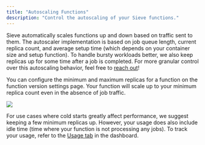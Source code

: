 ```yaml
---
title: "Autoscaling Functions"
description: "Control the autoscaling of your Sieve functions."
---
```


Sieve automatically scales functions up and down based on traffic sent to them. The autoscaler implementation is based on job queue length, current replica count, and average setup time (which depends on your container size and setup function). To handle bursty workloads better, we also keep replicas up for some time after a job is completed. For more granular control over this autoscaling behavior, feel free to [reach out](https://discord.com/invite/Pnh97rvRtD)!

You can configure the minimum and maximum replicas for a function on the function version settings page. Your function will scale up to your minimum replica count even in the absence of job traffic.

![](https://storage.googleapis.com/sieve-public-data/assets/autoscaling.png)

For use cases where cold starts greatly affect performance, we suggest keeping a few minimum replicas up. However, your usage does also include idle time (time where your function is not processing any jobs). To track your usage, refer to the [Usage tab](https://sievedata.com/dashboard/usage) in the dashboard.
